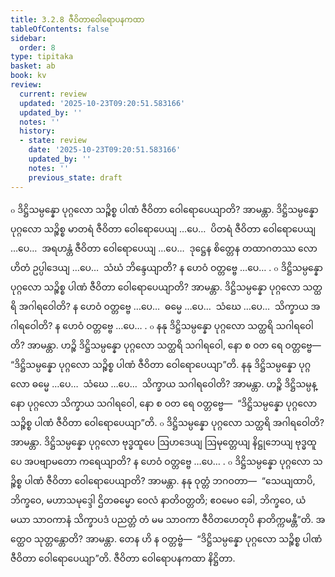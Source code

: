 ```yaml
---
title: 3.2.8 ဇီဝိတာဝေါရောပနကထာ
tableOfContents: false
sidebar:
  order: 8
type: tipitaka
basket: ab
book: kv
review:
  current: review
  updated: '2025-10-23T09:20:51.583166'
  updated_by: ''
  notes: ''
  history:
  - state: review
    date: '2025-10-23T09:20:51.583166'
    updated_by: ''
    notes: ''
    previous_state: draft
---
```



<ReviewStatus review={frontmatter.review} showDetails={true} />

<HypothesisAnnotation frontmatter={frontmatter} />

<DynamicBreadcrumb />

<Division number="648" book="kv" e="ch" v="32" p="342">

<Paragraph number="2123" book="kv">
๐ ဒိဋ္ဌိသမ္ပန္နော ပုဂ္ဂလော သဉ္စိစ္စ ပါဏံ ဇီဝိတာ ဝေါရောပေယျာတိ? အာမန္တာ. ဒိဋ္ဌိသမ္ပန္နော ပုဂ္ဂလော သဉ္စိစ္စ မာတရံ ဇီဝိတာ ဝေါရောပေယျ …ပေ…  ပိတရံ ဇီဝိတာ ဝေါရောပေယျ …ပေ…  အရဟန္တံ ဇီဝိတာ ဝေါရောပေယျ …ပေ…  ဒုဋ္ဌေန စိတ္တေန တထာဂတဿ လောဟိတံ ဥပ္ပါဒေယျ …ပေ…  သံဃံ ဘိန္ဒေယျာတိ? န ဟေဝံ ဝတ္တဗ္ဗေ …ပေ… .
</Paragraph>

<Paragraph number="2124" book="kv">
๐ ဒိဋ္ဌိသမ္ပန္နော ပုဂ္ဂလော သဉ္စိစ္စ ပါဏံ ဇီဝိတာ ဝေါရောပေယျာတိ? အာမန္တာ. ဒိဋ္ဌိသမ္ပန္နော ပုဂ္ဂလော သတ္ထရိ အဂါရဝေါတိ? န ဟေဝံ ဝတ္တဗ္ဗေ …ပေ…  ဓမ္မေ …ပေ…  သံဃေ …ပေ…  သိက္ခာယ အဂါရဝေါတိ? န ဟေဝံ ဝတ္တဗ္ဗေ …ပေ… .
</Paragraph>

<Paragraph number="2125" book="kv">
๐ နနု ဒိဋ္ဌိသမ္ပန္နော ပုဂ္ဂလော သတ္ထရိ သဂါရဝေါတိ? အာမန္တာ. ဟဉ္စိ ဒိဋ္ဌိသမ္ပန္နော ပုဂ္ဂလော သတ္ထရိ သဂါရဝေါ, နော စ ဝတ ရေ ဝတ္တဗ္ဗေ—  “ဒိဋ္ဌိသမ္ပန္နော ပုဂ္ဂလော သဉ္စိစ္စ ပါဏံ ဇီဝိတာ ဝေါရောပေယျာ”တိ. နနု ဒိဋ္ဌိသမ္ပန္နော ပုဂ္ဂလော ဓမ္မေ …ပေ…  သံဃေ …ပေ…  သိက္ခာယ သဂါရဝေါတိ? အာမန္တာ. ဟဉ္စိ ဒိဋ္ဌိသမ္ပန္နော ပုဂ္ဂလော သိက္ခာယ သဂါရဝေါ, နော စ ဝတ ရေ ဝတ္တဗ္ဗေ—  “ဒိဋ္ဌိသမ္ပန္နော ပုဂ္ဂလော သဉ္စိစ္စ ပါဏံ ဇီဝိတာ ဝေါရောပေယျာ”တိ.
</Paragraph>

</Division>
<Division number="649" book="kv" e="ch" v="32" p="342">

<Paragraph number="2126" book="kv">
๐ ဒိဋ္ဌိသမ္ပန္နော ပုဂ္ဂလော သတ္ထရိ အဂါရဝေါတိ? အာမန္တာ. ဒိဋ္ဌိသမ္ပန္နော ပုဂ္ဂလော ဗုဒ္ဓထူပေ ဩဟဒေယျ ဩမုတ္တေယျ နိဋ္ဌုဘေယျ ဗုဒ္ဓထူပေ အပဗျာမတော ကရေယျာတိ? န ဟေဝံ ဝတ္တဗ္ဗေ …ပေ… .
</Paragraph>

<Paragraph number="2127" book="kv">
๐ ဒိဋ္ဌိသမ္ပန္နော ပုဂ္ဂလော သဉ္စိစ္စ ပါဏံ ဇီဝိတာ ဝေါရောပေယျာတိ? အာမန္တာ. နနု ဝုတ္တံ ဘဂဝတာ—  “သေယျထာပိ, ဘိက္ခဝေ, မဟာသမုဒ္ဒေါ ဌိတဓမ္မော ဝေလံ နာတိဝတ္တတိ; ဧဝမေဝ ခေါ, ဘိက္ခဝေ, ယံ မယာ သာဝကာနံ သိက္ခာပဒံ ပညတ္တံ တံ မမ သာဝကာ ဇီဝိတဟေတုပိ နာတိက္ကမန္တီ”တိ. အတ္ထေဝ သုတ္တန္တောတိ? အာမန္တာ. တေန ဟိ န ဝတ္တဗ္ဗံ—  “ဒိဋ္ဌိသမ္ပန္နော ပုဂ္ဂလော သဉ္စိစ္စ ပါဏံ ဇီဝိတာ ဝေါရောပေယျာ”တိ.

</Paragraph>
</Division>

<Paragraph number="2128" type="center" book="kv">
ဇီဝိတာ ဝေါရောပနကထာ နိဋ္ဌိတာ.
</Paragraph>